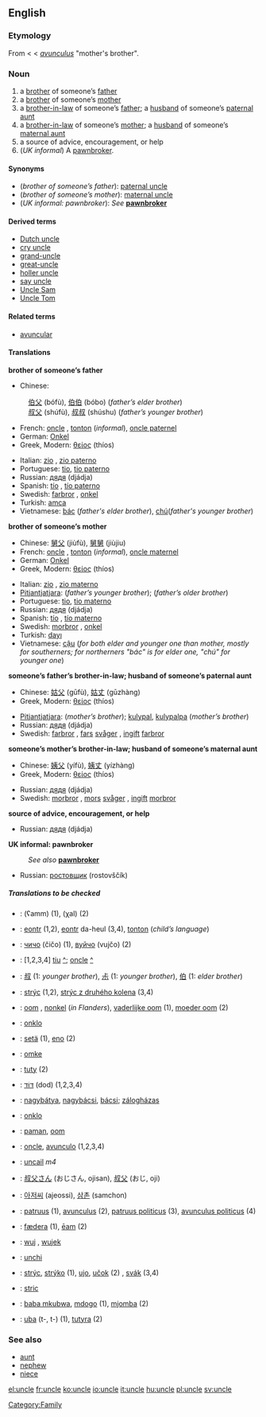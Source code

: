==English==

===Etymology===
From {{ME.}} < {{OF.}} < {{L.}} ''[[avunculus]]'' "mother's brother".

===Noun===
{{en-noun-reg}}

#a [[brother]] of someone’s [[father]]
#a [[brother]] of someone’s [[mother]]
#a [[brother-in-law]] of someone’s [[father]]; a [[husband]] of someone’s [[paternal aunt]]
#a [[brother-in-law]] of someone’s [[mother]]; a [[husband]] of someone’s [[maternal aunt]]
#a source of advice, encouragement, or help
#(''UK informal'') A [[pawnbroker]].

====Synonyms====
*(''brother of someone’s father''): [[paternal uncle]]
*(''brother of someone’s mother''): [[maternal uncle]]
*(''UK informal: pawnbroker''): ''See'' '''[[pawnbroker]]'''

<!--"aunt" is an antonym in if "mother" is taken to be the antonym of "father", but "nephew" and "niece" are antonyms if "sister" is taken to the antonym of "brother". Saying that "aunt" is an antonym is therefore misleading. Paul G - 2006-03-31
====Antonyms====
*[[aunt]]
-->

====Derived terms====
*[[Dutch uncle]]
*[[cry uncle]]
*[[grand-uncle]]
*[[great-uncle]]
*[[holler uncle]]
*[[say uncle]]
*[[Uncle Sam]]
*[[Uncle Tom]]

====Related terms====
*[[avuncular]]

====Translations====
'''brother of someone’s father'''
{{top}}
*Chinese:
: [[伯父]] (bófù), [[伯伯]] (bóbo) (''father’s elder brother'')
: [[叔父]] (shúfù), [[叔叔]] (shúshu) (''father’s younger brother'')
*French: [[oncle]] {{m}}, [[tonton]] {{m}} (''informal''), [[oncle paternel]] {{m}}
*German: [[Onkel]] {{m}}
*Greek, Modern: [[θείος]] (thíos) {{m}}
{{mid}}
*Italian: [[zio]] {{m}}, [[zio paterno]] {{m}}
*Portuguese: [[tio]], [[tio paterno]]
*Russian: [[дядя]] (djádja) {{m}}
*Spanish: [[tío]] {{m}}, [[tío paterno]] {{m}}
*Swedish: [[farbror]] {{c}}, [[onkel]] {{c}}
*Turkish: [[amca]]
*Vietnamese: [[bác]] (''father's elder brother''), [[chú]](''father's younger brother'')
{{bottom}}

'''brother of someone’s mother'''
{{top}}
*Chinese: [[舅父]] (jiùfù), [[舅舅]] (jiùjiu)
*French: [[oncle]] {{m}}, [[tonton]] {{m}} (''informal''), [[oncle maternel]] {{m}}
*German: [[Onkel]] {{m}}
*Greek, Modern: [[θείος]] (thíos) {{m}}
{{mid}}
*Italian: [[zio]] {{m}}, [[zio materno]] {{m}}
*[[Pitjantjatjara]]: {{Unicode|[[mama maḻatja]]}} (''father’s younger brother''); {{Unicode|[[mama puḻka]]}} (''father’s older brother'')
*Portuguese: [[tio]], [[tio materno]]
*Russian: [[дядя]] (djádja) {{m}}
*Spanish: [[tío]] {{m}}, [[tío materno]] {{m}}
*Swedish: [[morbror]] {{c}}, [[onkel]] {{c}}
*Turkish: [[dayı]]
*Vietnamese: [[cậu]] (''for both elder and younger one than mother, mostly for southerners; for northerners "bác" is for elder one, "chú" for younger one'')
{{bottom}}

'''someone’s father’s brother-in-law; husband of someone’s paternal aunt'''
{{top}}
*Chinese: [[姑父]] (gūfù), [[姑丈]] (gūzhàng)
*Greek, Modern: [[θείος]] (thíos) {{m}}
{{mid}}
*[[Pitjantjatjara]]: {{Unicode|[[kamuṟu]]}} (''mother’s brother''); [[kulypal]], [[kulypalpa]] (''mother’s brother'')
*Russian: [[дядя]] (djádja) {{m}}
*Swedish: [[farbror]] {{c}}, [[far]]s [[svåger]] {{c}}, [[ingift]] [[farbror]] {{c}}
{{bottom}}

'''someone’s mother’s brother-in-law; husband of someone’s maternal aunt'''
{{top}}
*Chinese: [[姨父]] (yífù), [[姨丈]] (yízhàng)
*Greek, Modern: [[θείος]] (thíos) {{m}}
{{mid}}
*Russian: [[дядя]] (djádja) {{m}}
*Swedish: [[morbror]] {{c}}, [[mor]]s [[svåger]] {{c}}, [[ingift]] [[morbror]] {{c}}
{{bottom}}

'''source of advice, encouragement, or help'''
{{top}}
{{mid}}
*Russian: [[дядя]] (djádja) {{m}}
{{bottom}}

'''UK informal: pawnbroker'''
:''See also'' '''[[pawnbroker]]'''
<!--Add INFORMAL terms to this table, where these exist-->
{{top}}
{{mid}}
*Russian: [[ростовщик]] (rostovščík) {{m}}
{{bottom}}

=====Translations to be checked=====
<!--Remove this section once all of the translations below have been moved into the tables above.-->
{{checktrans}}
*{{ttbc|Arabic}}: {{ARchar|[[عم]]}} (ʕamm) (1), {{ARchar|[[خال]]}} (χal) {{m}} (2)
*{{ttbc|Breton}}: [[eontr]] {{m}} (1,2), [[eontr]] da-heul (3,4), [[tonton]] {{m}} (''child’s language'')
*{{ttbc|Bulgarian}}: [[чичо]] (čičo) {{m}} (1), [[вуйчо]] (vujčo) {{m}} (2)
*{{ttbc|Catalan}}: [1,2,3,4] [[tiu]] {{m}} [[:ca:tiu|^]]; [[oncle]] {{m}} [[:ca:oncle|^]]
*{{ttbc|CJKV Characters}}: [[叔]] (1: ''younger brother''), [[尗]] (1: ''younger brother''), [[伯]] (1: ''elder brother'')
*{{ttbc|Czech}}: [[strýc]] (1,2), [[strýc z druhého kolena]] (3,4) {{m}}
*{{ttbc|Dutch}}: [[oom#Dutch|oom]] {{m}}, [[nonkel]] {{m}} (''in Flanders''), [[vaderlijke oom]] (1), [[moeder oom]] (2)
*{{ttbc|Esperanto}}: [[onklo]]
*{{ttbc|Finnish}}: [[setä]] (1), [[eno]] (2)
*{{ttbc|Frisian}}: [[omke]] {{m}}
*{{ttbc|Guaraní}}: [[tuty]] (2)
*{{ttbc|Hebrew}}: [[דוד|דּוֹד]] (dod) {{m}} (1,2,3,4)
*{{ttbc|Hungarian}}: [[nagybátya]], [[nagybácsi]], [[bácsi]]; [[zálogházas]]
*{{ttbc|Ido}}: [[onklo]]
*{{ttbc|Indonesian}}: [[paman]], [[oom]]
*{{ttbc|Interlingua}}: [[oncle]], [[avunculo]] (1,2,3,4)
*{{ttbc|Irish}}: [[uncail]] ''m4''
*{{ttbc|Japanese}}: [[叔父さん]] (おじさん, ojisan), [[叔父]] (おじ, oji)
*{{ttbc|Korean}}: [[아저씨]] (ajeossi), [[삼촌]] (samchon)
*{{ttbc|Latin}}: [[patruus]] (1), [[avunculus]] (2), [[patruus politicus]] (3), [[avunculus politicus]] (4)
*{{ttbc|Old English}}: [[fædera]] (1), [[eam|ēam]] (2)
*{{ttbc|Polish}}: [[wuj]] {{m}}, [[wujek]] {{m}}
*{{ttbc|Romanian}}: [[unchi]] {{m}}
*{{ttbc|Slovak}}: [[strýc]], [[strýko]] (1), [[ujo]], [[učok]] (2) {{m}}, [[svák]] (3,4) {{m}}
*{{ttbc|Slovene}}: [[stric]] {{m}}
*{{ttbc|Swahili}}: [[baba mkubwa]], [[mdogo]] (1), [[mjomba]] (2)
*{{ttbc|Tupinambá}}: [[uba]] (t-, t-) (1), [[tutyra]] (2)

===See also===
*[[aunt]]
*[[nephew]]
*[[niece]]

[[Category:Family]]

[[el:uncle]]
[[fr:uncle]]
[[ko:uncle]]
[[io:uncle]]
[[it:uncle]]
[[hu:uncle]]
[[pl:uncle]]
[[sv:uncle]]
